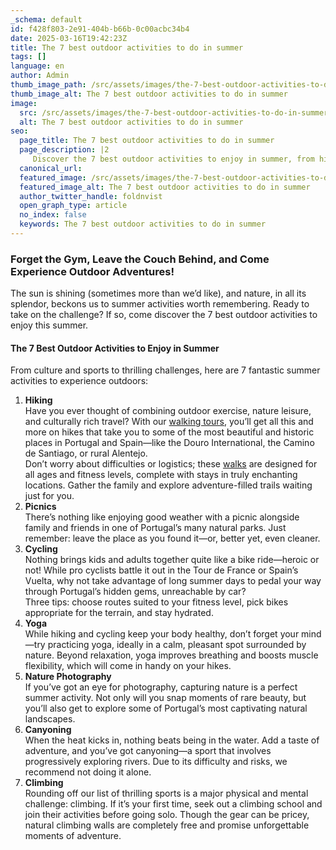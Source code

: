 ```yaml
---
_schema: default
id: f428f803-2e91-404b-b66b-0c00acbc34b4
date: 2025-03-16T19:42:23Z
title: The 7 best outdoor activities to do in summer
tags: []
language: en
author: Admin
thumb_image_path: /src/assets/images/the-7-best-outdoor-activities-to-do-in-summer.jpg
thumb_image_alt: The 7 best outdoor activities to do in summer
image:
  src: /src/assets/images/the-7-best-outdoor-activities-to-do-in-summer.jpg
  alt: The 7 best outdoor activities to do in summer
seo:
  page_title: The 7 best outdoor activities to do in summer
  page_description: |2
     Discover the 7 best outdoor activities to enjoy in summer, from hiking and picnics to extreme sports.
  canonical_url:
  featured_image: /src/assets/images/the-7-best-outdoor-activities-to-do-in-summer.jpg
  featured_image_alt: The 7 best outdoor activities to do in summer
  author_twitter_handle: foldnvist
  open_graph_type: article
  no_index: false
  keywords: The 7 best outdoor activities to do in summer
---
```

### Forget the Gym, Leave the Couch Behind, and Come Experience Outdoor Adventures!

<SnippetsAstroImage image_path="/src/assets/images/the-7-best-outdoor-activities-to-do-in-summer.jpg" image_alt="The 7 best outdoor activities to do in summer"/>

The sun is shining (sometimes more than we’d like), and nature, in all its splendor, beckons us to summer activities worth remembering. Ready to take on the challenge? If so, come discover the 7 best outdoor activities to enjoy this summer.

#### The 7 Best Outdoor Activities to Enjoy in Summer

From culture and sports to thrilling challenges, here are 7 fantastic summer activities to experience outdoors:

1. **Hiking**<br>Have you ever thought of combining outdoor exercise, nature leisure, and culturally rich travel? With our <a href="https://topwalkingtoursportugal.com/pt/" target="_blank" rel="noopener">walking tours</a>, you’ll get all this and more on hikes that take you to some of the most beautiful and historic places in Portugal and Spain—like the Douro International, the Camino de Santiago, or rural Alentejo.<br>Don’t worry about difficulties or logistics; these <a href="https://topwalkingtoursportugal.com/pt/" target="_blank" rel="noopener">walks</a> are designed for all ages and fitness levels, complete with stays in truly enchanting locations. Gather the family and explore adventure-filled trails waiting just for you.
2. **Picnics**<br>There’s nothing like enjoying good weather with a picnic alongside family and friends in one of Portugal’s many natural parks. Just remember: leave the place as you found it—or, better yet, even cleaner.
3. **Cycling**<br>Nothing brings kids and adults together quite like a bike ride—heroic or not! While pro cyclists battle it out in the Tour de France or Spain’s Vuelta, why not take advantage of long summer days to pedal your way through Portugal’s hidden gems, unreachable by car?<br>Three tips: choose routes suited to your fitness level, pick bikes appropriate for the terrain, and stay hydrated.
4. **Yoga**<br>While hiking and cycling keep your body healthy, don’t forget your mind—try practicing yoga, ideally in a calm, pleasant spot surrounded by nature. Beyond relaxation, yoga improves breathing and boosts muscle flexibility, which will come in handy on your hikes.
5. **Nature Photography**<br>If you’ve got an eye for photography, capturing nature is a perfect summer activity. Not only will you snap moments of rare beauty, but you’ll also get to explore some of Portugal’s most captivating natural landscapes.
6. **Canyoning**<br>When the heat kicks in, nothing beats being in the water. Add a taste of adventure, and you’ve got canyoning—a sport that involves progressively exploring rivers. Due to its difficulty and risks, we recommend not doing it alone.
7. **Climbing**<br>Rounding off our list of thrilling sports is a major physical and mental challenge: climbing. If it’s your first time, seek out a climbing school and join their activities before going solo. Though the gear can be pricey, natural climbing walls are completely free and promise unforgettable moments of adventure.